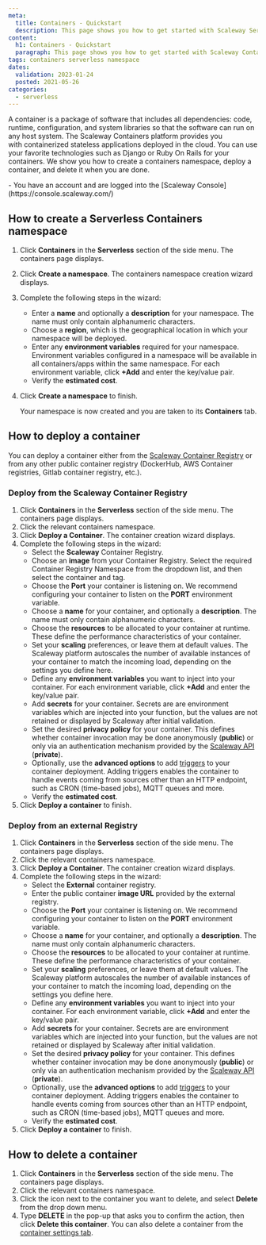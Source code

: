 ```yaml
---
meta:
  title: Containers - Quickstart
  description: This page shows you how to get started with Scaleway Serverless Containers
content:
  h1: Containers - Quickstart
  paragraph: This page shows you how to get started with Scaleway Containers
tags: containers serverless namespace 
dates:
  validation: 2023-01-24
  posted: 2021-05-26
categories:
  - serverless
---
```


A container is a package of software that includes all dependencies: code, runtime, configuration, and system libraries so that the software can run on any host system. The Scaleway Containers platform provides you with containerized stateless applications deployed in the cloud. You can use your favorite technologies such as Django or Ruby On Rails for your containers. We show you how to create a containers namespace, deploy a container, and delete it when you are done.

<Macro id="iam-requirements" />

<Message type="requirement">
  - You have an account and are logged into the [Scaleway Console](https://console.scaleway.com/) 
</Message>

## How to create a Serverless Containers namespace

1. Click **Containers** in the **Serverless** section of the side menu. The containers page displays.
2. Click **Create a namespace**. The containers namespace creation wizard displays.
3. Complete the following steps in the wizard: 
    - Enter a **name** and optionally a **description** for your namespace. The name must only contain alphanumeric characters.
    - Choose a **region**, which is the geographical location in which your namespace will be deployed.
    - Enter any **environment variables** required for your namespace. Environment variables configured in a namespace will be available in all containers/apps within the same namespace. For each environment variable, click **+Add** and enter the key/value pair.
    - Verify the **estimated cost**.
4. Click **Create a namespace** to finish.

    Your namespace is now created and you are taken to its **Containers** tab.

## How to deploy a container 

You can deploy a container either from the [Scaleway Container Registry](https://www.scaleway.com/en/docs/containers/container-registry/quickstart/) or from any other public container registry (DockerHub, AWS Container registries, Gitlab container registry, etc.).

### Deploy from the Scaleway Container Registry

1. Click **Containers** in the **Serverless** section of the side menu. The containers page displays.
2. Click the relevant containers namespace. 
3. Click **Deploy a Container**. The container creation wizard displays.
4. Complete the following steps in the wizard: 
    - Select the **Scaleway** Container Registry. 
    - Choose an **image** from your Container Registry. Select the required Container Registry Namespace from the dropdown list, and then select the container and tag.
    - Choose the **Port** your container is listening on. We recommend configuring your container to listen on the **PORT** environment variable.
    - Choose a **name** for your container, and optionally a **description**. The name must only contain alphanumeric characters.
    - Choose the **resources** to be allocated to your container at runtime. These define the performance characteristics of your container.
    - Set your **scaling** preferences, or leave them at default values. The Scaleway platform autoscales the number of available instances of your container to match the incoming load, depending on the settings you define here.
    - Define any **environment variables** you want to inject into your container. For each environment variable, click **+Add** and enter the key/value pair.
    - Add **secrets** for your container. Secrets are are environment variables which are injected into your function, but the values are not retained or displayed by Scaleway after initial validation.
    - Set the desired **privacy policy** for your container. This defines whether container invocation may be done anonymously (**public**) or only via an authentication mechanism provided by the [Scaleway API](https://developers.scaleway.com/en/products/containers/api/#authentication) (**private**). 
    - Optionally, use the **advanced options** to add [triggers](/serverless/containers/concepts/#trigger) to your container deployment. Adding triggers enables the container to handle events coming from sources other than an HTTP endpoint, such as CRON (time-based jobs), MQTT queues and more. 
    - Verify the **estimated cost**.
5. Click **Deploy a container** to finish.

### Deploy from an external Registry

1. Click **Containers** in the **Serverless** section of the side menu. The containers page displays.
2. Click the relevant containers namespace. 
3. Click **Deploy a Container**. The container creation wizard displays.
4. Complete the following steps in the wizard: 
    - Select the **External** container registry. 
    - Enter the public container **image URL** provided by the external registry.
    - Choose the **Port** your container is listening on. We recommend configuring your container to listen on the **PORT** environment variable.
    - Choose a **name** for your container, and optionally a **description**. The name must only contain alphanumeric characters.
    - Choose the **resources** to be allocated to your container at runtime. These define the performance characteristics of your container.
    - Set your **scaling** preferences, or leave them at default values. The Scaleway platform autoscales the number of available instances of your container to match the incoming load, depending on the settings you define here.
    - Define any **environment variables** you want to inject into your container. For each environment variable, click **+Add** and enter the key/value pair.
    - Add **secrets** for your container. Secrets are are environment variables which are injected into your function, but the values are not retained or displayed by Scaleway after initial validation.
    - Set the desired **privacy policy** for your container. This defines whether container invocation may be done anonymously (**public**) or only via an authentication mechanism provided by the [Scaleway API](https://developers.scaleway.com/en/products/containers/api/#authentication) (**private**). 
    - Optionally, use the **advanced options** to add [triggers](/serverless/containers/concepts/#trigger) to your container deployment. Adding triggers enables the container to handle events coming from sources other than an HTTP endpoint, such as CRON (time-based jobs), MQTT queues and more. 
    - Verify the **estimated cost**.
5. Click **Deploy a container** to finish.

## How to delete a container

1. Click **Containers** in the **Serverless** section of the side menu. The containers page displays.
2. Click the relevant containers namespace.
2. Click the <Icon name="more" /> icon next to the container you want to delete, and select **Delete** from the drop down menu. 
3. Type **DELETE** in the pop-up that asks you to confirm the action, then click **Delete this container**.
    <Message type="tip">
      You can also delete a container from the [container settings tab](/serverless/containers/how-to/modify-container-privacy/).
    </Message>
